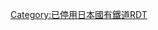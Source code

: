 {{Routemap|inline=<includeonly>yes</includeonly>|title=鍛冶屋原線|title-bg=#808080|title-color=white|map=
STR~~ ~~[[高德線|高德本線]]
BHF~~0.0~~[[板野站|板野]]
xABZgr~~ ~~高德本線
exBHF~~1.3~~''{{link-ja|犬伏站 (德島縣)|犬伏駅 (徳島県)|犬伏}}''
exBHF~~3.3~~''{{link-ja|羅漢站|羅漢駅|羅漢}}''
exBHF~~5.0~~''{{link-ja|神宅站|神宅駅|神宅}}''
exKBHFe~~6.9~~''{{link-ja|鍛冶屋原站|鍛冶屋原駅|鍛冶屋原}}''
|bottom={{navbar|鍛冶屋原線RDT}}
}}<noinclude>
{{rdt intro|[[鍛冶屋原線]]}}
[[Category:已停用日本國有鐵道RDT]]
</noinclude>